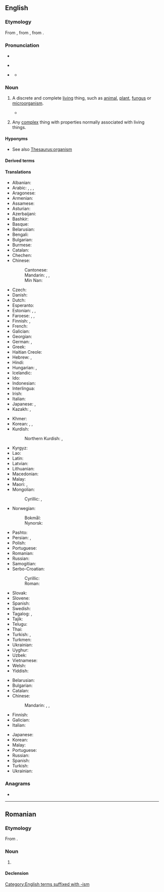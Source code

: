 ==English==
{{wikipedia|lang=en}}

===Etymology===
From {{suffix|en|organ|ism}}, from {{derived|en|grc|ὄργανον||tool, instrument}}, from {{derived|en|ine-pro|*werǵ-||work}}. {{etystub|en|needs suffix info / intermediate steps}}

===Pronunciation===
* {{enPR|ôr′gə-nĭz'əm}}
* {{a|UK}} {{IPA|en|/ˈɔː.ɡəˌnɪz.əm/}}
* {{a|US}} {{IPA|en|/ˈɔɹ.ɡəˌnɪz.əm/}}
** {{audio|en|en-us-organism.ogg|Audio (US)}}

===Noun===
{{en-noun}}

# {{lb|en|biology}} A discrete and complete [[living]] thing, such as [[animal]], [[plant]], [[fungus]] or [[microorganism]].
#* {{quote-journal|en|date=2013-07-20|volume=408|issue=8845|magazine={{w|The Economist}}
|title=[http://www.economist.com/news/science-and-technology/21581981-what-pollution-some-opportunity-others-welcome-plastisphere Welcome to the plastisphere]
|passage=Plastics are energy-rich substances, which is why many of them burn so readily. Any '''organism''' that could unlock and use that energy would do well in the Anthropocene. Terrestrial bacteria and fungi which can manage this trick are already familiar to experts in the field.}}
# {{lb|en|by extension}} Any [[complex]] thing with properties normally associated with living things.

====Hyponyms====
* See also [[Thesaurus:organism]]

====Derived terms====
{{der3|en|free-living organism
|organismal
|organismic
|organismically
|Vincent's organism
}}

====Translations====
{{trans-top|living thing}}
* Albanian: {{t+|sq|organizëm|m}}
* Arabic: {{qualifier|indefinite}} {{t|ar|مُتَعَضٍّ|f}}, {{qualifier|definite}} {{t|ar|الْمُتَعَضِّي|f}}, {{t|ar|عُضْوِيَّة|f}}, {{t+|ar|مَوْجُود|m}}
* Aragonese: {{t|an|organismo|m}}
* Armenian: {{t+|hy|օրգանիզմ}}
* Assamese: {{t|as|জীৱ}}
* Asturian: {{t+|ast|organismu|m}}
* Azerbaijani: {{t|az|orqanizm}}
* Bashkir: {{t|ba|организм}}
* Basque: {{t|eu|organismo}}
* Belarusian: {{t|be|аргані́зм|m}}
* Bengali: {{t|bn|জীব}}
* Bulgarian: {{t+|bg|органи́зъм|m}}
* Burmese: {{t+|my|သတ္တဝါ}}
* Catalan: {{t+|ca|organisme|m}}
* Chechen: {{t|ce|дийнат}}
* Chinese:
*: Cantonese: {{t|yue|生物|tr=sang1 mat6}}
*: Mandarin: {{t+|cmn|生物|tr=shēngwù}}, {{t+|cmn|有機體}}, {{t+|cmn|有机体|tr=yǒujītǐ}}
*: Min Nan: {{t+|nan|生物|tr=seng-bu̍t}}
* Czech: {{t+|cs|organismus|m}}
* Danish: {{t+|da|organisme|c}}
* Dutch: {{t+|nl|organisme|n}}
* Esperanto: {{t+|eo|organismo}}
* Estonian: {{t+|et|organism}}, {{t|et|elusorganism}}, {{t|et|elusolend}}
* Faroese: {{t+|fo|vera|f}}, {{t|fo|lívvera|f}}, {{t|fo|skepna|f}}
* Finnish: {{t+|fi|eliö}}, {{t+|fi|organismi}}
* French: {{t+|fr|organisme|m}}
* Galician: {{t+|gl|organismo|m}}
* Georgian: {{t|ka|ორგანიზმი}}
* German: {{t+|de|Organismus|m}}, {{t+|de|Lebewesen|n}}
* Greek: {{t+|el|οργανισμός|m}}
* Haitian Creole: {{t|ht|òganis}}
* Hebrew: {{t+|he|אוֹרְגָּנִיזְם|m|tr=organízm}}, {{t+|he|יְצוּר|m|tr=yetsúr}}
* Hindi: {{t+|hi|जीव|m}}
* Hungarian: {{t+|hu|organizmus}}, {{t+|hu|élőlény}}
* Icelandic: {{t+|is|lífvera|f}}
* Ido: {{t+|io|organismo}}
* Indonesian: {{t+|id|organisme}}
* Interlingua: {{t|ia|organismo}}
* Irish: {{t|ga|orgánach|m}}
* Italian: {{t+|it|organismo|m}}
* Japanese: {{t+|ja|生物|tr=せいぶつ, seibutsu}}, {{t|ja|有機体|tr=ゆうきたい, yūkitai}}
* Kazakh: {{t|kk|ағза}}, {{t|kk|организм}}
{{trans-mid}}
* Khmer: {{t|km|ភាវរស់}}
* Korean: {{t+|ko|생물(生物)}}, {{t+|ko|유기체(有機體)}}, {{t+|ko|생물체(生物體)}}
* Kurdish:
*: Northern Kurdish: {{t+|kmr|zîndewer}}, {{t|kmr|organîzma}}
* Kyrgyz: {{t|ky|организм}}
* Lao: {{t+|lo|ສິ່ງມີຊີວິດ}}
* Latin: {{t|la|organismus|m}}
* Latvian: {{t|lv|organisms|m}}
* Lithuanian: {{t|lt|organizmas|m}}
* Macedonian: {{t|mk|органи́зам|m}}
* Malay: {{t+|ms|organisma}}
* Maori: {{t|mi|rauropi}}, {{t|mi|kaiao}}
* Mongolian:
*: Cyrillic: {{t|mn|организм}}, {{t+|mn|махбод}}
* Norwegian:
*: Bokmål: {{t+|nb|organisme|m}}
*: Nynorsk: {{t|nn|organisme|m}}
* Pashto: {{t|ps|ارګانیزم|m|tr=organizm}}
* Persian: {{t+|fa|سازواره|tr=sâzvâre}}, {{t+|fa|ارگانیسم|tr=orgânism}}
* Polish: {{t+|pl|organizm|m}}
* Portuguese: {{t+|pt|organismo|m}}
* Romanian: {{t+|ro|organism|n}}
* Russian: {{t+|ru|органи́зм|m}}
* Samogitian: {{t|sgs|uorganėzmos|m}}
* Serbo-Croatian:
*: Cyrillic: {{t|sh|органѝзам|m}}
*: Roman: {{t+|sh|organìzam|m}}
* Slovak: {{t+|sk|organizmus|m}}
* Slovene: {{t+|sl|organizem|m}}
* Spanish: {{t+|es|organismo|m}}
* Swedish: {{t+|sv|organism|c}}
* Tagalog: {{t|tl|tataghay}}, {{t|tl|bagahay}}
* Tajik: {{t|tg|организм}}
* Telugu: {{t+|te|జీవి}}
* Thai: {{t+|th|สิ่งมีชีวิต}}
* Turkish: {{t+|tr|organizma}}, {{t+|tr|canlı}}
* Turkmen: {{t|tk|organizm}}
* Ukrainian: {{t+|uk|органі́зм|m}}
* Uyghur: {{t|ug|ئورگانىزم}}
* Uzbek: {{t+|uz|organizm}}
* Vietnamese: {{t+|vi|sinh vật}}
* Welsh: {{t+|cy|organeb|f}}
* Yiddish: {{t|yi|אָרגאַניזם|m}}
{{trans-bottom}}

{{trans-top|any complex thing with properties normally associated with living things}}
* Belarusian: {{t|be|аргані́зм|m}}
* Bulgarian: {{t+|bg|органи́зъм|m}}
* Catalan: {{t+|ca|organisme|m}}
* Chinese:
*: Mandarin: {{t+|cmn|生物|tr=shēngwù}}, {{t+|cmn|有機體}}, {{t+|cmn|有機體|tr=yǒujītǐ}}
* Finnish: {{t+|fi|organismi}}
* Galician: {{t+|gl|organismo|m}}
* Italian: {{t+|it|organismo|m}}
{{trans-mid}}
* Japanese: {{t|ja|有機体|tr=ゆうきたい, yūkitai}}
* Korean: {{t+|ko|유기체(有機體)}}
* Malay: {{t+|ms|organisma}}
* Portuguese: {{t+|pt|organismo|m}}
* Russian: {{t+|ru|органи́зм|m}}
* Spanish: {{t+|es|organismo|m}}
* Turkish: {{t+|tr|organizma}}
* Ukrainian: {{t+|uk|органі́зм|m}}
{{trans-bottom}}

===Anagrams===
* {{anagrams|en|a=agimnors|moringas|roamings|sinogram}}

[[Category:English terms suffixed with -ism]]

----

==Romanian==

===Etymology===
From {{bor|ro|fr|organisme}}.

===Noun===
{{ro-noun|n|organisme}}

# {{l|en|organism}}

====Declension====
{{ro-noun-n}}